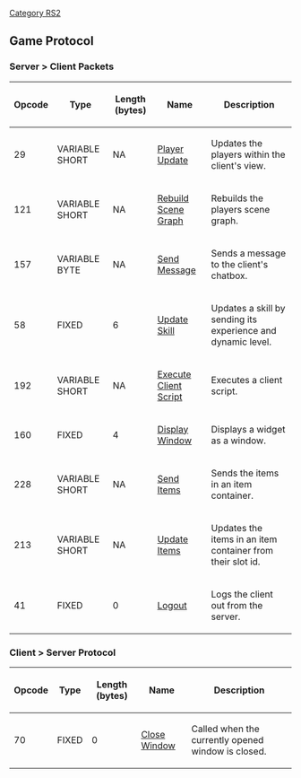 [[Category RS2]]

==Game Protocol==





===Server > Client Packets===

{| border=2
|-
! Opcode
! Type
! Length (bytes)
! Name
! Description
|-
! 29
! VARIABLE SHORT
! NA
! [[443 Player Update|Player Update]]
! Updates the players within the client's view.
|-
! 121 
! VARIABLE SHORT
! NA
! [[443 Rebuild Map|Rebuild Scene Graph]]
! Rebuilds the players scene graph.
|-
! 157
! VARIABLE BYTE
! NA
! [[443 Send Message|Send Message]]
! Sends a message to the client's chatbox.
|-
! 58
! FIXED
! 6
! [[443 Update Skill|Update Skill]]
! Updates a skill by sending its experience and dynamic level.
|-
! 192
! VARIABLE SHORT
! NA
! [[443 Execute Client Script|Execute Client Script]]
! Executes a client script.
|-
! 160
! FIXED
! 4
! [[443 Display Window|Display Window]]
! Displays a widget as a window.
|-
! 228
! VARIABLE SHORT
! NA
! [[443 Send Items|Send Items]]
! Sends the items in an item container.
|- 
! 213
! VARIABLE SHORT
! NA
! [[443 Update Items|Update Items]]
! Updates the items in an item container from their slot id.
|-
! 41
! FIXED
! 0
! [[443 Logout|Logout]]
! Logs the client out from the server.
|}

===Client > Server Protocol===

{| border = 2
|-
! Opcode
! Type
! Length (bytes)
! Name
! Description
|-
! 70
! FIXED
! 0
! [[443 Close Window|Close Window]]
! Called when the currently opened window is closed.
|}